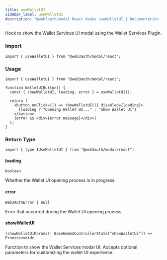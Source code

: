 ```yaml
---
title: useWalletUI
sidebar_label: useWalletUI
description: "@web3auth/modal React Hooks useWalletUI | Documentation - Web3Auth"
---
```


Hook to show the Wallet Services UI modal using the Wallet Services Plugin.

### Import

```tsx
import { useWalletUI } from "@web3auth/modal/react";
```

### Usage

```tsx
import { useWalletUI } from "@web3auth/modal/react";

function WalletUIButton() {
  const { showWalletUI, loading, error } = useWalletUI();

  return (
    <button onClick={() => showWalletUI()} disabled={loading}>
      {loading ? "Opening Wallet UI..." : "Show Wallet UI"}
    </button>
    {error && <div>{error.message}</div>}
  );
}
```

### Return Type

```tsx
import { type IUseWalletUI } from "@web3auth/modal/react";
```

#### loading

`boolean`

Whether the Wallet UI opening process is in progress.

#### error

`Web3AuthError | null`

Error that occurred during the Wallet UI opening process.

#### showWalletUI

`(showWalletUiParams?: BaseEmbedControllerState["showWalletUi"]) => Promise<void>`

Function to show the Wallet Services modal UI. Accepts optional parameters for customizing the
wallet UI experience.
